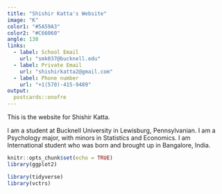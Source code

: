 ```yaml
---
title: "Shishir Katta's Website"
image: "K"
color1: "#5A59A3"
color2: "#C66060"
angle: 130
links:
  - label: School Email
    url: "smk037@bucknell.edu"
  - label: Private Email
    url: "shishirkatta2@gmail.com"
  - label: Phone number
    url: "+1(570)-415-9489"
output:
  postcards::onofre
---
```


This is the website for Shishir Katta.
 
I am a student at Bucknell University in Lewisburg, Pennsylvanian. I am a Psychology major, with minors in Statistics and Economics. I am International student who was born and brought up in Bangalore, India. 

```r
knitr::opts_chunk$set(echo = TRUE)
library(ggplot2)

library(tidyverse)
library(vctrs)
```

